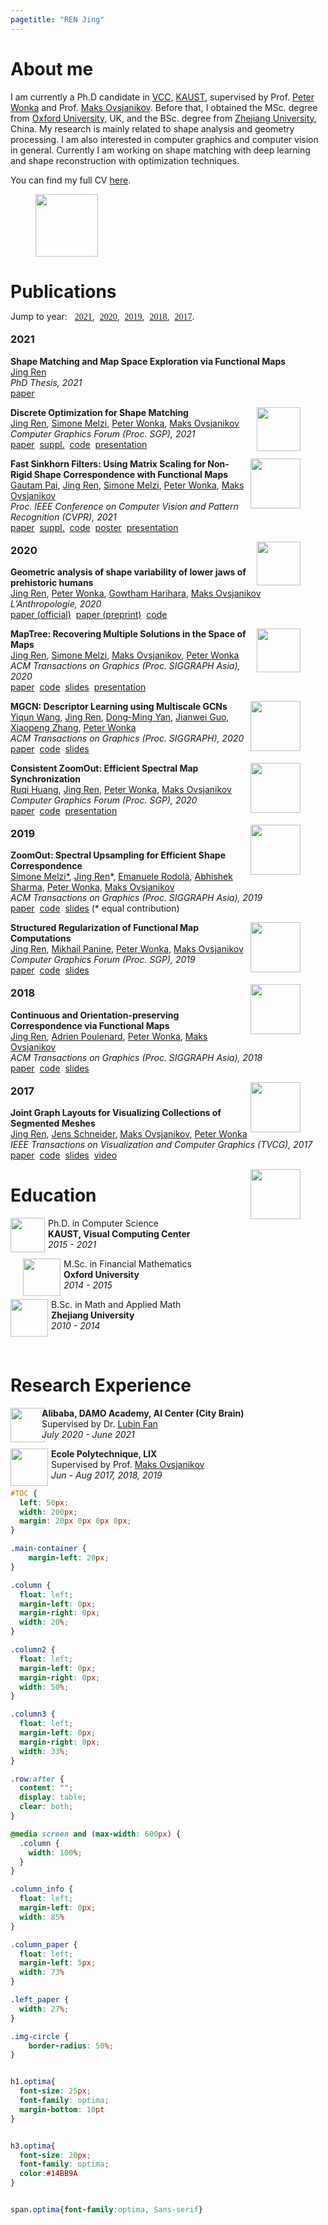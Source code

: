 ```yaml
---
pagetitle: "REN Jing"
---
```


<div class="row">
<h1 class="optima" id="home" > About me </h1>
</div>

<div class="row">
<div class="column_info" style="column-gap:5px">
<span>
I am currently a Ph.D candidate in [VCC](https://cemse.kaust.edu.sa/vcc), [KAUST](https://www.kaust.edu.sa/en), supervised by Prof. [Peter Wonka][peter] and Prof. [Maks Ovsjanikov][maks]. Before that, I obtained the MSc. degree from [Oxford University](https://www.maths.ox.ac.uk/), UK, and the BSc. degree from [Zhejiang University](https://www.zju.edu.cn/english/), China.  My research is mainly related to shape analysis and geometry processing. I am also interested in computer graphics and computer vision in general. Currently I am working on shape matching with deep learning and shape reconstruction with optimization techniques. 
</span>

<span>
You can find my full CV [here](http://llorz.github.io/files/cv.pdf).
</span>
</div>
<figure>
<p><img class="img-circle" src="images/profile_from_vv.jpg" 
height="100px" width="auto" align="center"></p>
</figure>
</div>


<div class="row">
<h1 class="optima" id="pub" >Publications  <!---<a href="https://orcid.org/0000-0003-3114-3517" style="color: #b2c046;font-size:22px"><i class="ai ai-orcid ai-lg"></i></a>&nbsp;<a href="https://arxiv.org/a/ren_j_2.html" style="color: #b31b1b; font-size:22px"><i class="ai ai-arxiv ai-lg"></i></a>&nbsp;<a href="https://scholar.google.com/citations?user=qkadBVcAAAAJ&hl=en" style="color: gray; font-size:22px"><i class="ai ai-google-scholar ai-lg"></i></a>&nbsp;<a href="https://github.com/llorz" style="color:#A34DAD; font-size:22px"><i class="fab fa-github fa-lg"></i></a> 
--->
</h1>
</div>

<div class="row" style="margin-top:-5px">
  Jump to year: &nbsp;
  <a href="#2021" style="font-family:optima">2021</a>,&nbsp;
  <a href="#2020" style="font-family:optima">2020</a>,&nbsp;
  <a href="#2019" style="font-family:optima">2019</a>,&nbsp;
  <a href="#2018" style="font-family:optima">2018</a>,&nbsp;
  <a href="#2017" style="font-family:optima">2017</a>.
</div>


<div class="row" style="margin-top:-5px; margin-bottom:0px">
<h3 class="optima" id="2021">2021</h3> 
</div>


<!---
<hr width="60px" align="right" style="margin-top:-5px; border-width: 1px; margin-bottom:-3px" >




<div class="row">
<div class="column_paper" style="column-gap:20px">
<figure>
<p><img src="images/paper_sig21_roof_v2.png" 
height="70px" width="auto">
</figure>
<span>
**Interactive Reconstruction and Generative Modeling of Roof Meshes**
</span><br>
<span>
<u>Jing Ren</u>, [Biao Zhang][biao], [Bojiang Wu][bojian], [Lubin Fan][lubin], [Jianqiang Huang][hjq], [Maks Ovsjanikov][maks], [Peter Wonka][peter]
</span><br>
<span>

</span><br>
<span>
[<i class="fas fa-file-pdf"></i> paper]()&nbsp;
[<i class="fas fa-code"></i> code]()&nbsp;
[<i class="fas fa-video"></i> video]()
</span><br>
</p>
</div>
</div>
--->

<div class="row">
<div class="column_paper" style="column-gap:20px">
<span class="optima">
**Shape Matching and Map Space Exploration via Functional Maps**
</span><br>
<span>
<u>Jing Ren</u>
</span><br>
<span>
*PhD Thesis, 2021*
</span><br>
<span>
[<i class="fas fa-file-pdf"></i> paper](https://repository.kaust.edu.sa/handle/10754/670353)
</span><br>
</p>
</div>
<figure>
<p><img src="images/kaust_logo.jpg" 
height="70px" width="auto"
align="right">
</figure>
</div>


<div class="row">
<div class="column_paper" style="column-gap:20px">
<span class="optima">
**Discrete Optimization for Shape Matching**
</span><br>
<span>
<u>Jing Ren</u>, [Simone Melzi][simone], [Peter Wonka][peter], [Maks Ovsjanikov][maks]
</span><br>
<span>
*Computer Graphics Forum (Proc. SGP), 2021*
</span><br>
<span>
[<i class="fas fa-file-pdf"></i> paper](http://www.lix.polytechnique.fr/~maks/papers/SGP21_DiscMapOpt.pdf)&nbsp;
[<i class="fas fa-file-pdf"></i> suppl.](http://www.lix.polytechnique.fr/~maks/papers/SGP21_DiscMapOpt_SupMat.pdf)&nbsp;
[<i class="fas fa-code"></i> code](https://github.com/llorz/SGP21_discreteOptimization)&nbsp;
[<i class="fas fa-video"></i> presentation](https://youtu.be/YEjfnbhKaBI)
</span><br>
</p>
</div>
<figure>
<p><img src="images/paper_sgp21_discreteOpti.png" 
height="80px" width="auto"
align="right">
</figure>
</div>


<div class="row">
<div class="column_paper" style="column-gap:20px">
<span class="optima">
**Fast Sinkhorn Filters: Using Matrix Scaling for Non-Rigid Shape Correspondence with Functional Maps**
</span><br>
<span>
[Gautam Pai][gautam], <u>Jing Ren</u>, [Simone Melzi][simone], [Peter Wonka][peter],  [Maks Ovsjanikov][maks] 
</span><br>
<span>
*Proc. IEEE Conference on Computer Vision and Pattern Recognition (CVPR), 2021*
</span><br>
<span>
[<i class="fas fa-file-pdf"></i> paper](https://hal.archives-ouvertes.fr/hal-03184936/document)&nbsp;
[<i class="fas fa-file-pdf"></i> suppl.](https://hal.archives-ouvertes.fr/hal-03184936/file/10374-supp.pdf)&nbsp;
[<i class="fas fa-code"></i> code](https://github.com/paigautam/CVPR21_FastSinkhornFilters)&nbsp;
[<i class="fas fa-file-pdf"></i> poster](https://drive.google.com/file/d/1hX06R5IvoRICebYkLg7s4hv04X5npBXJ/view)&nbsp;
[<i class="fas fa-video"></i> presentation](https://www.youtube.com/watch?v=nI7-mpibgus&ab_channel=GautamPai)
</span><br>
</p>
</div>
<figure>
<p><img src="images/paper_cvpr21_sinkhorn.png" 
height="70px" width="auto" align="right">
</figure>
</div>


<div class="row" style="margin-top:-5px; margin-bottom:0px">
<h3 class="optima"  id="2020">2020</h3> 
</div>


<div class="row">
<div class="column_paper" style="column-gap:20px">
<span class="optima">
**Geometric analysis of shape variability of lower jaws of prehistoric humans**
</span><br>
<span>
<u>Jing Ren</u>, [Peter Wonka][peter], [Gowtham Harihara][gowtham], [Maks Ovsjanikov][maks]
</span><br>
<span>
*L'Anthropologie, 2020*
</span><br>
<span>
[<i class="fas fa-file-pdf"></i> paper (official)](https://www.sciencedirect.com/science/article/pii/S0003552120301035)&nbsp;
[<i class="fas fa-file-pdf"></i> paper (preprint)](https://www.dropbox.com/s/7ef6wokei08y4sr/2020_jaws.pdf?dl=0)&nbsp;
[<i class="fas fa-code"></i> code](https://github.com/llorz/PROJ2020_jaws)
</span><br>
</p>
</div>
<figure>
<p><img src="images/paper_proj20_jaws.png" 
height="70px" width="auto" align="right">
</figure>
</div>


<div class="row">
<div class="column_paper" style="column-gap:20px">
<span class="optima">
**MapTree: Recovering Multiple Solutions in the Space of Maps**
</span><br>
<span>
<u>Jing Ren</u>, [Simone Melzi][simone], [Maks Ovsjanikov][maks], [Peter Wonka][peter]
</span><br>
<span>
*ACM Transactions on Graphics (Proc. SIGGRAPH Asia), 2020*
</span><br>
<span>
[<i class="fas fa-file-pdf"></i> paper](https://arxiv.org/abs/2006.02532)&nbsp;
[<i class="fas fa-code"></i> code](https://github.com/llorz/SGA20_mapExplor)&nbsp;
[<i class="fas fa-file-powerpoint"></i> slides](https://www.dropbox.com/s/njfuc2v93vn46ny/SGA20_maptree.pdf?dl=0)&nbsp;
[<i class="fas fa-video"></i> presentation](https://www.dropbox.com/s/buswufwklzuaa7s/SGA20_maptree_presentation.mp4?dl=0)
</span><br>
</p>
</div>
<figure>
<p><img src="images/paper_sga20_maptree.png" 
height="80px" width="auto" align="right">
</figure>
</div>





<div class="row">
<div class="column_paper" style="column-gap:20px">
<span class="optima">
**MGCN: Descriptor Learning using Multiscale GCNs**
</span><br>
<span>
[Yiqun Wang][yiqun], <u>Jing Ren</u>, [Dong-Ming Yan][dongming], [Jianwei Guo][jianwei], [Xiaopeng Zhang][zxp], [Peter Wonka][peter]
</span><br>
<span>
*ACM Transactions on Graphics (Proc. SIGGRAPH), 2020*
</span><br>
<span>
[<i class="fas fa-file-pdf"></i> paper](https://arxiv.org/abs/2001.10472)&nbsp;
[<i class="fas fa-code"></i> code](https://github.com/yiqun-wang/MGCN)&nbsp;
[<i class="fas fa-file-powerpoint"></i> slides](https://drive.google.com/file/d/1s1lGZ5THV7OM9l1t5C_ZClmyAT2MkDjt/view)
</span><br>
</p>
</div>
<figure>
<p><img src="images/paper_sig20_mgcn.png" 
height="80px" width="auto" align="right">
</figure>
</div>

   
    
<div class="row">
<div class="column_paper" style="column-gap:20px">
<span class="optima">
**Consistent ZoomOut: Efficient Spectral Map Synchronization**
</span><br>
<span>
[Ruqi Huang][ruqi], <u>Jing Ren</u>, [Peter Wonka][peter], [Maks Ovsjanikov][maks]
</span><br>
<span>
*Computer Graphics Forum (Proc. SGP), 2020*
</span><br>
<span>
[<i class="fas fa-file-pdf"></i> paper](https://onlinelibrary.wiley.com/doi/abs/10.1111/cgf.14084)&nbsp;
[<i class="fas fa-code"></i> code](https://github.com/ruqihuang/SGP2020_ConsistentZoomOut)&nbsp;
[<i class="fas fa-video"></i> presentation](https://www.youtube.com/watch?v=WhduuY9o8QQ&t=24s&ab_channel=RuqiHuang)
</span><br>
</p>
</div>
<figure>
<p><img src="images/paper_sgp20_czo.png" 
height="80px" width="auto"
align="right">
</figure>
</div>


<div class="row" style="margin-top:-5px; margin-bottom:0px">
<h3 class="optima"  id="2019">2019</h3> 
</div>
    
<div class="row">
<div class="column_paper" style="column-gap:20px">
<span class="optima">
**ZoomOut: Spectral Upsampling for Efficient Shape Correspondence**
</span><br>
<span>
[Simone Melzi\*][simone], <u>Jing Ren</u>\*, [Emanuele Rodolà][ema], [Abhishek Sharma][abhishek], [Peter Wonka][peter], [Maks Ovsjanikov][maks]
</span><br>
<span>
*ACM Transactions on Graphics (Proc. SIGGRAPH Asia), 2019*
</span><br>
<span>
[<i class="fas fa-file-pdf"></i> paper](https://www.dropbox.com/s/duhr5b426xb1q72/2019sga_zoomout.pdf?dl=0)&nbsp;
[<i class="fas fa-code"></i> code](https://github.com/llorz/SGA19_zoomOut)&nbsp;
[<i class="fas fa-file-powerpoint"></i> slides](https://www.dropbox.com/s/yvi1b6npk4kqlas/SGA19_zoomOut_slides.pdf?dl=0)  (\* equal contribution)
</span><br>
</p>
</div>
<figure>
<p><img src="images/paper_sga19_zoomout.png" 
height="80px" width="auto"
align="right">
</figure>
</div>


    
<div class="row">
<div class="column_paper" style="column-gap:20px">
<span class="optima">
**Structured Regularization of Functional Map Computations**
</span><br>
<span>
<u>Jing Ren</u>, [Mikhail Panine][mikhail], [Peter Wonka][peter], [Maks Ovsjanikov][maks]
</span><br>
<span>
*Computer Graphics Forum (Proc. SGP), 2019*
</span><br>
<span>
[<i class="fas fa-file-pdf"></i> paper](https://www.dropbox.com/s/ctvor2e25eaaev6/2019SGP_Structured_Regularization_fMap.pdf?dl=0)&nbsp;
[<i class="fas fa-code"></i> code](https://github.com/llorz/SGP19_complex_resolvent_laplacian)&nbsp;
[<i class="fas fa-file-powerpoint"></i> slides](https://www.dropbox.com/s/ah8if4wywfr98su/SGP19_complex_resolvent_laplacian.pdf?dl=0)
</span><br>
</p>
</div>
<figure>
<p><img src="images/paper_sgp19_resolvent.png" 
height="80px" width="auto"
align="right">
</figure>
</div>


<div class="row" style="margin-top:-5px; margin-bottom:0px">
<h3 class="optima"  id="2018">2018</h3> 
</div>


<div class="row">
<div class="column_paper" style="column-gap:20px">
<span class="optima">
**Continuous and Orientation-preserving Correspondence via Functional Maps**
</span><br>
<span>
<u> Jing Ren</u>, [Adrien Poulenard][adrien], [Peter Wonka][peter], [Maks Ovsjanikov][maks]
</span><br>
<span>
*ACM Transactions on Graphics (Proc. SIGGRAPH Asia), 2018*
</span><br>
<span>
[<i class="fas fa-file-pdf"></i> paper](https://www.dropbox.com/s/j0r4x5yul5s76rw/2018SGA_orientation_BCICP.pdf?dl=0)&nbsp;
[<i class="fas fa-code"></i> code](https://github.com/llorz/SGA18_orientation_BCICP_code)&nbsp;
[<i class="fas fa-file-powerpoint"></i> slides](https://www.dropbox.com/s/uc7501d81vxbip5/SGA18_orientation_slides.pdf?dl=0)
</span><br>
</p>
</div>
<figure>
<p><img src="images/paper_sga18_bcicp.png" 
height="80px" width="auto"
align="right">
</figure>
</div>

    
    
<div class="row" style="margin-top:-5px; margin-bottom:0px">
<h3 class="optima"  id="2017">2017</h3> 
</div>

<div class="row">
<div class="column_paper" style="column-gap:20px">
<span class="optima">
**Joint Graph Layouts for Visualizing Collections of Segmented Meshes**
</span><br>
<span>
<u>Jing Ren</u>, [Jens Schneider][jens], [Maks Ovsjanikov][maks], [Peter Wonka][peter]
</span><br>
<span>
*IEEE Transactions on Visualization and Computer Graphics (TVCG), 2017*
</span><br>
<span>
[<i class="fas fa-file-pdf"></i> paper](https://ieeexplore.ieee.org/document/8031987/)&nbsp;
[<i class="fas fa-code"></i> code](https://github.com/llorz/TVCG17_JointMap_code)&nbsp;
[<i class="fas fa-file-powerpoint"></i> slides](https://www.dropbox.com/s/l73hp1ty1o4nofz/SGP19_TVCG17_jointLayout.pdf?dl=0)&nbsp;
[<i class="fas fa-video"></i> video](https://www.youtube.com/watch?v=Z-mr97gtMcM&ab_channel=PeterWonkaResearch)
</span><br>
</p>
</div>
<figure>
<p><img src="images/paper_tvcg17_graph.png" 
height="80px" width="auto"
align="right">
</figure>
</div>


<div class="row">
<h1 class="optima"> Education </h1>
</div>

<div class="row">
<div class="column3">
<p><img src="images/kaust_logo.jpg" style="height:55px; margin-right:5px" align="left">
<span>
Ph.D. in Computer Science
</span><br>
<span class="optima">
**KAUST, Visual Computing Center**
</span><br>
<span>
*2015 - 2021*
</span> 
</p>
</div>

<div class="column3">
<p>
<img src="images/ox_logo.png" style="height:60px; margin-right:5px; margin-left:20px" align="left" >
<span>
M.Sc. in Financial Mathematics
</span><br>
<span class="optima">
**Oxford University**
</span><br>
<span>
*2014 - 2015*
</span> 
</p>

</div>
<div class="column3">
<p>
<img src="images/zju_logo.png" style="height:60px; margin-right:5px" align="left">
<span>
B.Sc. in Math and Applied Math
</span><br>
<span class="optima">
**Zhejiang University**
</span><br>
<span>
*2010 - 2014*
</span> 
</p>
</div>
</div>
<br>


<div class="row">
<h1 class="optima"> Research Experience  </h1>
</div>

<div class="row">
<div class="column2" style="column-gap:20px">
<p><img src="images/ali_logo.jpg" style="height:55px; margin-right:-5px" align="left">
<span class="optima">
**Alibaba, DAMO Academy, AI Center (City Brain)**
</span><br>
<span>
Supervised by Dr. [Lubin Fan][lubin]
</span><br>
<span>
*July 2020 - June 2021*
</span> 
</p>
</div>


<div class="column2" style="column-gap:10px">
<p>
<img src="images/polytech_logo.png" style="height:60px; margin-right:5px" align="left">
<span class="optima">
**Ecole Polytechnique, LIX**
</span><br>
<span>
Supervised by Prof. [Maks Ovsjanikov][maks]
</span><br>
<span>
*Jun - Aug 2017, 2018, 2019*
</span> 
</p>
</div>

</div>


[peter]: http://peterwonka.net/
[maks]: http://www.lix.polytechnique.fr/~maks/
[simone]: https://sites.google.com/site/melzismn/
[yiqun]: https://sites.google.com/view/yiqun-wang/home
[ruqi]: https://novalhuang.wixsite.com/rhuang
[bojian]: https://bojianwu.github.io/
[lubin]: https://lubinfan.github.io/
[gautam]: https://sites.google.com/view/paigautam/home
[abhishek]: https://not-iitian.github.io/
[dongming]: https://sites.google.com/site/yandongming/
[jens]: https://scholar.google.de/citations?user=em4IRO4AAAAJ&hl=en
[biao]: https://scholar.google.com/citations?user=h5KukxEAAAAJ&hl=en
[adrien]: https://scholar.google.com/citations?user=zsGbyGYAAAAJ&hl=fr
[mikhail]: https://dblp.org/pid/230/7842.html
[ema]: https://sites.google.com/site/erodola/
[jianwei]: https://jianweiguo.net/
[zxp]: http://people.ucas.ac.cn/~zhangxiaopeng?language=en#%20155727
[hjq]: https://scholar.google.com.hk/citations?user=UqAybqgAAAAJ&hl=en
[gowtham]: https://www.researchgate.net/profile/Harihara-Gowtham


```css
#TOC {
  left: 50px;
  width: 200px;
  margin: 20px 0px 0px 0px;
}

.main-container {
    margin-left: 20px;
}
```

```css
.column {
  float: left;
  margin-left: 0px;
  margin-right: 0px;
  width: 20%;
}

.column2 {
  float: left;
  margin-left: 0px;
  margin-right: 0px;
  width: 50%;
}

.column3 {
  float: left;
  margin-left: 0px;
  margin-right: 0px;
  width: 33%;
}

.row:after {
  content: "";
  display: table;
  clear: both;
}

@media screen and (max-width: 600px) {
  .column {
    width: 100%;
  }
}

.column_info {
  float: left;
  margin-left: 0px;
  width: 85%
}

.column_paper {
  float: left;
  margin-left: 5px;
  width: 73%
}

.left_paper {
  width: 27%;
}

.img-circle {
    border-radius: 50%;
}


h1.optima{
  font-size: 25px;
  font-family: optima;
  margin-bottom: 10pt
}


h3.optima{
  font-size: 20px;
  font-family: optima;
  color:#14BB9A
}


span.optima{font-family:optima, Sans-serif}
```